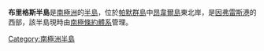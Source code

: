 {{unreferenced|time=2013-10-27T05:39:51+00:00}}
{{Coord|64|31|S|63|1|W|source:GNIS|display=title}}

'''布里格斯半島'''是[[南極洲|南極洲]]的[[半島|半島]]，位於[[帕默群島|帕默群島]]中[[昂韋爾島|昂韋爾島]]東北岸，是[[因弗雷斯港|因弗雷斯港]]的西部，該半島現時由[[南極條約體系|南極條約體系]]管理。

{{Antarctica-geo-stub}}
[[Category:南極洲半島|Category:南極洲半島]]